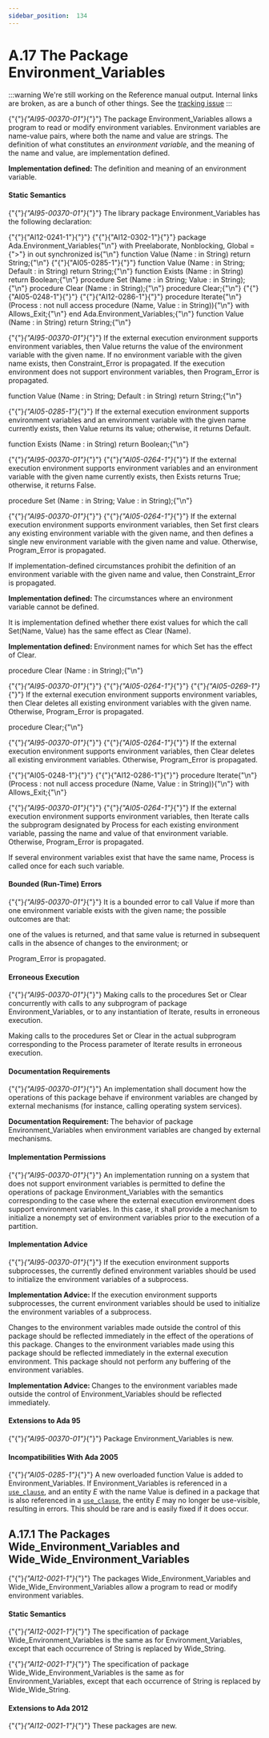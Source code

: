 ---
sidebar_position:  134
---

# A.17 The Package Environment_Variables

:::warning
We're still working on the Reference manual output.  Internal links are broken,
as are a bunch of other things.
See the [tracking issue](https://github.com/ada-lang-io/ada-lang-io/issues/20)
:::


<p>{"{"}<em>{"AI95-00370-01"}</em>{"}"} The package Environment_Variables allows a program to read or modify environment variables. Environment variables are name-value pairs, where both the name and value are strings. The definition of what constitutes an <em>environment variable</em>, and the meaning of the name and value, are implementation defined. </p>
<Admonition type="note">
<p><strong>Implementation defined: </strong>The definition and meaning of an environment variable.</p></Admonition>


#### Static Semantics

<p>{"{"}<em>{"AI95-00370-01"}</em>{"}"} The library package Environment_Variables has the following declaration: </p>
<CodeBlock>
{"{"}{"AI12-0241-1"}{"}"} {"{"}{"AI12-0302-1"}{"}"} package Ada.Environment_Variables{"\n"}   with Preelaborate, Nonblocking, Global ={">"} in out synchronized is{"\n"}
</CodeBlock>

<CodeBlock>
   function Value (Name : in String) return String;{"\n"}
</CodeBlock>

<CodeBlock>
{"{"}{"AI05-0285-1"}{"}"}    function Value (Name : in String; Default : in String) return String;{"\n"}
</CodeBlock>

<CodeBlock>
   function Exists (Name : in String) return Boolean;{"\n"}
</CodeBlock>

<CodeBlock>
   procedure Set (Name : in String; Value : in String);{"\n"}
</CodeBlock>

<CodeBlock>
   procedure Clear (Name : in String);{"\n"}   procedure Clear;{"\n"}
</CodeBlock>

<CodeBlock>
{"{"}{"AI05-0248-1"}{"}"} {"{"}{"AI12-0286-1"}{"}"}    procedure Iterate{"\n"}      (Process : not null access procedure (Name, Value : in String)){"\n"}      with Allows_Exit;{"\n"}
</CodeBlock>

<CodeBlock>
end Ada.Environment_Variables;{"\n"}
</CodeBlock>

<CodeBlock>
function Value (Name : in String) return String;{"\n"}
</CodeBlock>

<p>{"{"}<em>{"AI95-00370-01"}</em>{"}"} If the external execution environment supports environment variables, then Value returns the value of the environment variable with the given name. If no environment variable with the given name exists, then Constraint_Error is propagated. If the execution environment does not support environment variables, then Program_Error is propagated.</p>
<CodeBlock>
function Value (Name : in String; Default : in String) return String;{"\n"}
</CodeBlock>

<p>{"{"}<em>{"AI05-0285-1"}</em>{"}"} If the external execution environment supports environment variables and an environment variable with the given name currently exists, then Value returns its value; otherwise, it returns Default.</p>
<CodeBlock>
function Exists (Name : in String) return Boolean;{"\n"}
</CodeBlock>

<p>{"{"}<em>{"AI95-00370-01"}</em>{"}"} {"{"}<em>{"AI05-0264-1"}</em>{"}"} If the external execution environment supports environment variables and an environment variable with the given name currently exists, then Exists returns True; otherwise, it returns False.</p>
<CodeBlock>
procedure Set (Name : in String; Value : in String);{"\n"}
</CodeBlock>

<p>{"{"}<em>{"AI95-00370-01"}</em>{"}"} {"{"}<em>{"AI05-0264-1"}</em>{"}"} If the external execution environment supports environment variables, then Set first clears any existing environment variable with the given name, and then defines a single new environment variable with the given name and value. Otherwise, Program_Error is propagated.</p>
<p>If implementation-defined circumstances prohibit the definition of an environment variable with the given name and value, then Constraint_Error is propagated. </p>
<Admonition type="note">
<p><strong>Implementation defined: </strong>The circumstances where an environment variable cannot be defined.</p></Admonition>

<p>It is implementation defined whether there exist values for which the call Set(Name, Value) has the same effect as Clear (Name). </p>
<Admonition type="note">
<p><strong>Implementation defined: </strong>Environment names for which Set has the effect of Clear.</p></Admonition>

<CodeBlock>
procedure Clear (Name : in String);{"\n"}
</CodeBlock>

<p>{"{"}<em>{"AI95-00370-01"}</em>{"}"} {"{"}<em>{"AI05-0264-1"}</em>{"}"} {"{"}<em>{"AI05-0269-1"}</em>{"}"} If the external execution environment supports environment variables, then Clear deletes all existing environment variables with the given name. Otherwise, Program_Error is propagated.</p>
<CodeBlock>
procedure Clear;{"\n"}
</CodeBlock>

<p>{"{"}<em>{"AI95-00370-01"}</em>{"}"} {"{"}<em>{"AI05-0264-1"}</em>{"}"} If the external execution environment supports environment variables, then Clear deletes all existing environment variables. Otherwise, Program_Error is propagated.</p>
<CodeBlock>
{"{"}{"AI05-0248-1"}{"}"} {"{"}{"AI12-0286-1"}{"}"} procedure Iterate{"\n"}   (Process : not null access procedure (Name, Value : in String)){"\n"}      with Allows_Exit;{"\n"}
</CodeBlock>

<p>{"{"}<em>{"AI95-00370-01"}</em>{"}"} {"{"}<em>{"AI05-0264-1"}</em>{"}"} If the external execution environment supports environment variables, then Iterate calls the subprogram designated by Process for each existing environment variable, passing the name and value of that environment variable. Otherwise, Program_Error is propagated.</p>
<p>If several environment variables exist that have the same name, Process is called once for each such variable.</p>

#### Bounded (Run-Time) Errors

<p>{"{"}<em>{"AI95-00370-01"}</em>{"}"} It is a bounded error to call Value if more than one environment variable exists with the given name; the possible outcomes are that: </p>
<p>one of the values is returned, and that same value is returned in subsequent calls in the absence of changes to the environment; or</p>
<p>Program_Error is propagated. </p>

#### Erroneous Execution

<p>{"{"}<em>{"AI95-00370-01"}</em>{"}"} Making calls to the procedures Set or Clear concurrently with calls to any subprogram of package Environment_Variables, or to any instantiation of Iterate, results in erroneous execution.</p>
<p>Making calls to the procedures Set or Clear in the actual subprogram corresponding to the Process parameter of Iterate results in erroneous execution. </p>

#### Documentation Requirements

<p>{"{"}<em>{"AI95-00370-01"}</em>{"}"} An implementation shall document how the operations of this package behave if environment variables are changed by external mechanisms (for instance, calling operating system services). </p>
<Admonition type="note">
<p><strong>Documentation Requirement: </strong>The behavior of package Environment_Variables when environment variables are changed by external mechanisms.</p></Admonition>


#### Implementation Permissions

<p>{"{"}<em>{"AI95-00370-01"}</em>{"}"} An implementation running on a system that does not support environment variables is permitted to define the operations of package Environment_Variables with the semantics corresponding to the case where the external execution environment does support environment variables. In this case, it shall provide a mechanism to initialize a nonempty set of environment variables prior to the execution of a partition. </p>

#### Implementation Advice

<p>{"{"}<em>{"AI95-00370-01"}</em>{"}"} If the execution environment supports subprocesses, the currently defined environment variables should be used to initialize the environment variables of a subprocess. </p>
<Admonition type="note">
<p><strong>Implementation Advice: </strong>If the execution environment supports subprocesses, the current environment variables should be used to initialize the environment variables of a subprocess.</p></Admonition>

<p>Changes to the environment variables made outside the control of this package should be reflected immediately in the effect of the operations of this package. Changes to the environment variables made using this package should be reflected immediately in the external execution environment. This package should not perform any buffering of the environment variables. </p>
<Admonition type="note">
<p><strong>Implementation Advice: </strong>Changes to the environment variables made outside the control of Environment_Variables should be reflected immediately.</p></Admonition>


#### Extensions to Ada 95

<Admonition type="note">
<p>{"{"}<em>{"AI95-00370-01"}</em>{"}"} Package Environment_Variables is new. </p></Admonition>


#### Incompatibilities With Ada 2005

<Admonition type="note">
<p>{"{"}<em>{"AI05-0285-1"}</em>{"}"} A new overloaded function Value is added to Environment_Variables. If Environment_Variables is referenced in a <code><a href="../AA-8/AA-8.4#S0235">use_clause</a></code>, and an entity <em>E</em> with the name Value is defined in a package that is also referenced in a <code><a href="../AA-8/AA-8.4#S0235">use_clause</a></code>, the entity <em>E</em> may no longer be use-visible, resulting in errors. This should be rare and is easily fixed if it does occur. </p></Admonition>


## A.17.1  The Packages Wide_Environment_Variables and Wide_Wide_Environment_Variables

<p>{"{"}<em>{"AI12-0021-1"}</em>{"}"} The packages Wide_Environment_Variables and Wide_Wide_Environment_Variables allow a program to read or modify environment variables. </p>

#### Static Semantics

<p>{"{"}<em>{"AI12-0021-1"}</em>{"}"} The specification of package Wide_Environment_Variables is the same as for Environment_Variables, except that each occurrence of String is replaced by Wide_String.</p>
<p>{"{"}<em>{"AI12-0021-1"}</em>{"}"} The specification of package Wide_Wide_Environment_Variables is the same as for Environment_Variables, except that each occurrence of String is replaced by Wide_Wide_String. </p>

#### Extensions to Ada 2012

<Admonition type="note">
<p>{"{"}<em>{"AI12-0021-1"}</em>{"}"} These packages are new. </p></Admonition>

